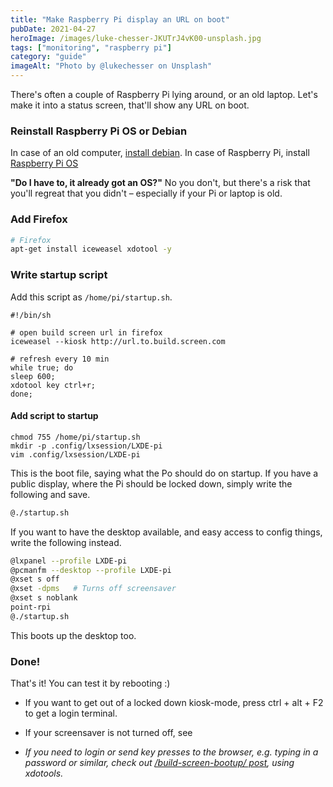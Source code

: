 ```yaml
---
title: "Make Raspberry Pi display an URL on boot"
pubDate: 2021-04-27
heroImage: /images/luke-chesser-JKUTrJ4vK00-unsplash.jpg
tags: ["monitoring", "raspberry pi"]
category: "guide"
imageAlt: "Photo by @lukechesser on Unsplash"
---
```


There's often a couple of Raspberry Pi lying around, or an old laptop. Let's make it into a status screen, that'll show any URL on boot.

### Reinstall Raspberry Pi OS or Debian

In case of an old computer, [install debian](https://www.google.com/search?q=how+to+install+debian). In case of Raspberry Pi, install [Raspberry Pi OS](https://www.raspberrypi.org/software/)

**"Do I have to, it already got an OS?"** No you don't, but there's a risk that you'll regreat that you didn't – especially if your Pi or laptop is old.

### Add Firefox

```bash
# Firefox
apt-get install iceweasel xdotool -y
```

### Write startup script

Add this script as `/home/pi/startup.sh`.

```
#!/bin/sh

# open build screen url in firefox
iceweasel --kiosk http://url.to.build.screen.com

# refresh every 10 min
while true; do
sleep 600;
xdotool key ctrl+r;
done;

```

#### Add script to startup

```
chmod 755 /home/pi/startup.sh
mkdir -p .config/lxsession/LXDE-pi
vim .config/lxsession/LXDE-pi
```

This is the boot file, saying what the Po should do on startup.
If you have a public display, where the Pi should be locked down, simply write the following and save.

```bash
@./startup.sh
```

If you want to have the desktop available, and easy access to config things, write the following instead.

```bash
@lxpanel --profile LXDE-pi
@pcmanfm --desktop --profile LXDE-pi
@xset s off
@xset -dpms   # Turns off screensaver
@xset s noblank
point-rpi
@./startup.sh
```

This boots up the desktop too.

### Done!

That's it! You can test it by rebooting :)

- If you want to get out of a locked down kiosk-mode, press ctrl + alt + F2 to get a login terminal.
- If your screensaver is not turned off, see

- _If you need to login or send key presses to the browser, e.g. typing in a password or similar,
  check out [/build-screen-bootup/ post](/build-screen-bootup/), using xdotools._
